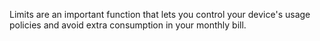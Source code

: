Limits are an important function that lets you control your device's usage policies and avoid extra consumption in your monthly bill.
